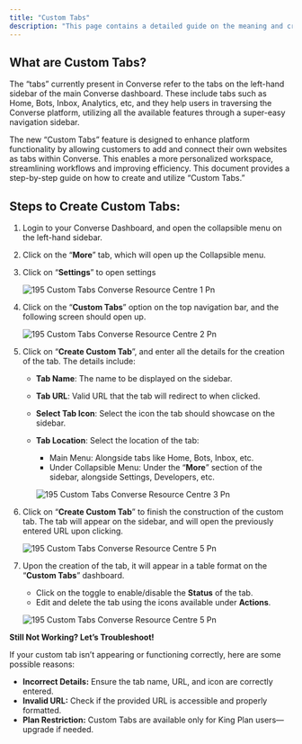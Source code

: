 ```yaml
---
title: "Custom Tabs"
description: "This page contains a detailed guide on the meaning and creation of custom tabs for all King plan users."
---
```


## **What are Custom Tabs?**

The “tabs” currently present in  Converse refer to the tabs on the left-hand sidebar of the main  Converse dashboard. These include tabs such as Home, Bots, Inbox, Analytics, etc, and they help users in traversing the  Converse platform, utilizing all the available features through a super-easy navigation sidebar.

The new “Custom Tabs” feature is designed to enhance platform functionality by allowing customers to add and connect their own websites as tabs within  Converse. This enables a more personalized workspace, streamlining workflows and improving efficiency. This document provides a step-by-step guide on how to create and utilize “Custom Tabs.”

## **Steps to Create Custom Tabs:**

1. Login to your  Converse Dashboard, and open the collapsible menu on the left-hand sidebar.
2. Click on the “**More**” tab, which will open up the Collapsible menu.
3. Click on “**Settings**” to open settings

   ![195 Custom Tabs  Converse Resource Centre 1 Pn](/images/how-botpenguin-works/custom-tab/195.custom_tabs__Converse_resource_centre-1.png)
4. Click on the “**Custom Tabs**” option on the top navigation bar, and the following screen should open up.

   ![195 Custom Tabs  Converse Resource Centre 2 Pn](/images/how-botpenguin-works/custom-tab/195.custom_tabs__Converse_resource_centre-2.png)
5. Click on “**Create Custom Tab**”, and enter all the details for the creation of the tab. The details include:
   - **Tab Name**: The name to be displayed on the sidebar.
   - **Tab URL**: Valid URL that the tab will redirect to when clicked.
   - **Select Tab Icon**: Select the icon the tab should showcase on the sidebar.
   - **Tab Location**: Select the location of the tab:
     - Main Menu: Alongside tabs like Home, Bots, Inbox, etc.
     - Under Collapsible Menu: Under the “**More**” section of the sidebar, alongside Settings, Developers, etc.

     ![195 Custom Tabs  Converse Resource Centre 3 Pn](/images/how-botpenguin-works/custom-tab/195.custom_tabs__Converse_resource_centre-3.png)
6. Click on “**Create Custom Tab**” to finish the construction of the custom tab. The tab will appear on the sidebar, and will open the previously entered URL upon clicking.

   ![195 Custom Tabs  Converse Resource Centre 5 Pn](/images/how-botpenguin-works/custom-tab/195.custom_tabs__Converse_resource_centre-4.png)
7. Upon the creation of the tab, it will appear in a table format on the “**Custom Tabs**” dashboard.
   - Click on the toggle to enable/disable the **Status** of the tab.
   - Edit and delete the tab using the icons available under **Actions**.

   ![195 Custom Tabs  Converse Resource Centre 5 Pn](/images/how-botpenguin-works/custom-tab/195.custom_tabs__Converse_resource_centre-5.png)

**Still Not Working? Let’s Troubleshoot\!**

If your custom tab isn’t appearing or functioning correctly, here are some possible reasons:

- **Incorrect Details:** Ensure the tab name, URL, and icon are correctly entered.
- **Invalid URL:** Check if the provided URL is accessible and properly formatted.
- **Plan Restriction:** Custom Tabs are available only for King Plan users—upgrade if needed.

 